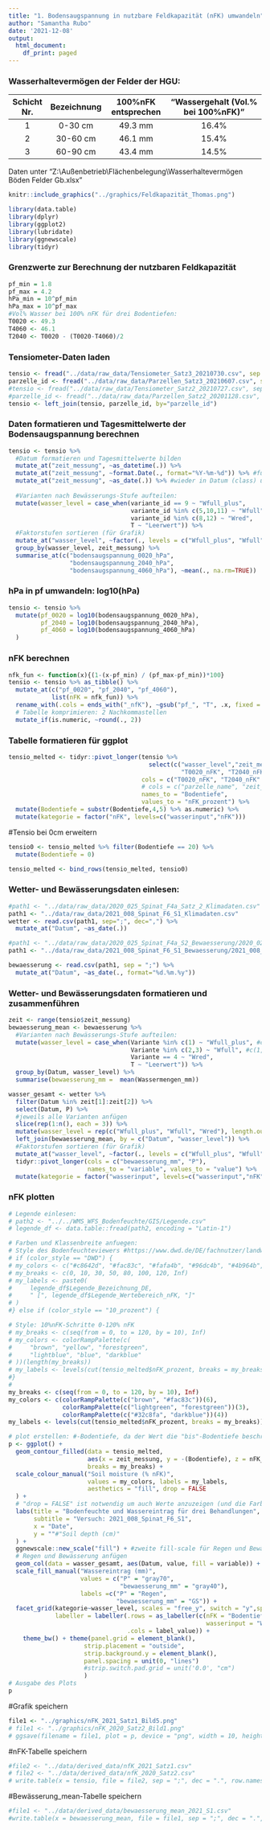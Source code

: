 ```yaml
---
title: "1. Bodensaugspannung in nutzbare Feldkapazität (nFK) umwandeln"
author: "Samantha Rubo"
date: '2021-12-08'
output:
  html_document:
    df_print: paged
---
```



### Wasserhaltevermögen der Felder der HGU:
|Schicht Nr.|Bezeichnung|100%nFK entsprechen|"Wassergehalt (Vol.% bei 100%nFK)"|
|:---------:|:---------:|:-----------------:|:--------------------------------:|
|   1       |	0-30 cm	|       49.3 mm     |	            16.4%              |
|   2       |  30-60 cm |       46.1 mm     |	            15.4%              |
|   3       |  60-90 cm |       43.4 mm     |               14.5%              |

Daten unter "Z:\\Außenbetrieb\\Flächenbelegung\\Wasserhaltevermögen Böden Felder Gb.xlsx"

```r
knitr::include_graphics("../graphics/Feldkapazität_Thomas.png")
```



```r
library(data.table)
library(dplyr)
library(ggplot2)
library(lubridate)
library(ggnewscale)
library(tidyr)
```

### Grenzwerte zur Berechnung der nutzbaren Feldkapazität
```r
pf_min = 1.8
pf_max = 4.2
hPa_min = 10^pf_min
hPa_max = 10^pf_max
#Vol% Wasser bei 100% nFK für drei Bodentiefen:
T0020 <- 49.3
T4060 <- 46.1
T2040 <- T0020 - (T0020-T4060)/2
```

### Tensiometer-Daten laden
```r
tensio <- fread("../data/raw_data/Tensiometer_Satz3_20210730.csv", sep = ";")
parzelle_id <- fread("../data/raw_data/Parzellen_Satz3_20210607.csv", sep=";")
#tensio <- fread("../data/raw_data/Tensiometer_Satz2_20210727.csv", sep = ";")
#parzelle_id <- fread("../data/raw_data/Parzellen_Satz2_20201128.csv", sep=";")
tensio <- left_join(tensio, parzelle_id, by="parzelle_id")
```

### Daten formatieren und Tagesmittelwerte der Bodensaugspannung berechnen
```r
tensio <- tensio %>% 
  #Datum formatieren und Tagesmittelwerte bilden
  mutate_at("zeit_messung", ~as_datetime(.)) %>%
  mutate_at("zeit_messung", ~format.Date(., format="%Y-%m-%d")) %>% #für Tageweise Mittelwert
  mutate_at("zeit_messung", ~as_date(.)) %>% #wieder in Datum (class) umformen
  
  #Varianten nach Bewässerungs-Stufe aufteilen:
  mutate(wasser_level = case_when(variante_id == 9 ~ "Wfull_plus",
                                  variante_id %in% c(5,10,11) ~ "Wfull",
                                  variante_id %in% c(8,12) ~ "Wred",
                                  T ~ "Leerwert")) %>%
  #Faktorstufen sortieren (für Grafik)
  mutate_at("wasser_level", ~factor(., levels = c("Wfull_plus", "Wfull", "Wred"))) %>%
  group_by(wasser_level, zeit_messung) %>%
  summarise_at(c("bodensaugspannung_0020_hPa",
                 "bodensaugspannung_2040_hPa",
                 "bodensaugspannung_4060_hPa"), ~mean(., na.rm=TRUE))

```

### hPa in pf umwandeln: log10(hPa)
```r
tensio <- tensio %>%
  mutate(pf_0020 = log10(bodensaugspannung_0020_hPa),
         pf_2040 = log10(bodensaugspannung_2040_hPa),
         pf_4060 = log10(bodensaugspannung_4060_hPa)
  )
```

### nFK berechnen
```r
nfk_fun <- function(x){(1-(x-pf_min) / (pf_max-pf_min))*100}
tensio <- tensio %>% as_tibble() %>%
  mutate_at(c("pf_0020", "pf_2040", "pf_4060"), 
            list(nFK = nfk_fun)) %>%
  rename_with(.cols = ends_with("_nfK"), ~gsub("pf_", "T", .x, fixed = TRUE)) %>%
  # Tabelle komprimieren: 2 Nachkommastellen
  mutate_if(is.numeric, ~round(., 2))
```


### Tabelle formatieren für ggplot
```r
tensio_melted <- tidyr::pivot_longer(tensio %>% 
                                       select(c("wasser_level","zeit_messung", 
                                                "T0020_nFK", "T2040_nFK" ,"T4060_nFK")), 
                                     cols = c("T0020_nFK", "T2040_nFK" ,"T4060_nFK"),
                                     # cols = c("parzelle_name", "zeit_messung" ), 
                                     names_to = "Bodentiefe", 
                                     values_to = "nFK_prozent") %>%
  mutate(Bodentiefe = substr(Bodentiefe,4,5) %>% as.numeric) %>%
  mutate(kategorie = factor("nFK", levels=c("wasserinput","nFK")))
```

#Tensio bei 0cm erweitern
```r
tensio0 <- tensio_melted %>% filter(Bodentiefe == 20) %>%
  mutate(Bodentiefe = 0)

tensio_melted <- bind_rows(tensio_melted, tensio0)
```

### Wetter- und Bewässerungsdaten einlesen:
```r
#path1 <- "../data/raw_data/2020_025_Spinat_F4a_Satz_2_Klimadaten.csv"
path1 <- "../data/raw_data/2021_008_Spinat_F6_S1_Klimadaten.csv"
wetter <- read.csv(path1, sep=";", dec=",") %>%
  mutate_at("Datum", ~as_date(.))

#path1 <- "../data/raw_data/2020_025_Spinat_F4a_S2_Bewaesserung/2020_025_Spinat_F4a_Satz_2_Wassermengen_Parzellen.csv"
path1 <- "../data/raw_data/2021_008_Spinat_F6_S1_Bewaesserung/2021_008_F6_Spinat_Wassermengen.csv"

bewaesserung <- read.csv(path1, sep = ";") %>%
  mutate_at("Datum", ~as_date(., format="%d.%m.%y"))
```

### Wetter- und Bewässerungsdaten formatieren und zusammenführen
```r
zeit <- range(tensio$zeit_messung)
bewaesserung_mean <- bewaesserung %>% 
  #Varianten nach Bewässerungs-Stufe aufteilen:
  mutate(wasser_level = case_when(Variante %in% c(1) ~ "Wfull_plus", #c(999)
                                  Variante %in% c(2,3) ~ "Wfull", #c(1,2,3)
                                  Variante == 4 ~ "Wred",
                                  T ~ "Leerwert")) %>%
  group_by(Datum, wasser_level) %>%
  summarise(bewaesserung_mm =  mean(Wassermengen_mm))

wasser_gesamt <- wetter %>% 
  filter(Datum %in% zeit[1]:zeit[2]) %>%
  select(Datum, P) %>% 
  #jeweils alle Varianten anfügen
  slice(rep(1:n(), each = 3)) %>%
  mutate(wasser_level = rep(c("Wfull_plus", "Wfull", "Wred"), length.out = n())) %>%
  left_join(bewaesserung_mean, by = c("Datum", "wasser_level")) %>%
  #Faktorstufen sortieren (für Grafik)
  mutate_at("wasser_level", ~factor(., levels = c("Wfull_plus", "Wfull", "Wred"))) %>%
  tidyr::pivot_longer(cols = c("bewaesserung_mm", "P"), 
                      names_to = "variable", values_to = "value") %>%
  mutate(kategorie = factor("wasserinput", levels=c("wasserinput","nFK")))
```



### nFK plotten
```r
# Legende einlesen:
# path2 <- "../../WMS_WFS_Bodenfeuchte/GIS/Legende.csv"
# legende_df <- data.table::fread(path2, encoding = "Latin-1") 

# Farben und Klassenbreite anfuegen:
# Style des Bodenfeuchteviewers #https://www.dwd.de/DE/fachnutzer/landwirtschaft/5_bofeuview/_node.html
# if (color_style == "DWD") {
# my_colors <- c("#c8642d", "#fac83c", "#fafa4b", "#96dc4b", "#4b964b", "#32c8fa", "#0000fa", "#ffffff")
# my_breaks <- c(0, 10, 30, 50, 80, 100, 120, Inf)
# my_labels <- paste0(
#     legende_df$Legende_Bezeichnung_DE,
#     " [", legende_df$Legende_Wertebereich_nFK, "]"
# )
#} else if (color_style == "10_prozent") {

# Style: 10%nFK-Schritte 0-120% nFK
# my_breaks <- c(seq(from = 0, to = 120, by = 10), Inf)
# my_colors <- colorRampPalette(c(
#     "brown", "yellow", "forestgreen",
#     "lightblue", "blue", "darkblue"
# ))(length(my_breaks))
# my_labels <- levels(cut(tensio_melted$nFK_prozent, breaks = my_breaks))
#} 
#
my_breaks <- c(seq(from = 0, to = 120, by = 10), Inf)
my_colors <- c(colorRampPalette(c("brown", "#fac83c"))(6),
               colorRampPalette(c("lightgreen", "forestgreen"))(3),
               colorRampPalette(c("#32c8fa", "darkblue"))(4))
my_labels <- levels(cut(tensio_melted$nFK_prozent, breaks = my_breaks))


```


```r
# plot erstellen: #-Bodentiefe, da der Wert die "bis"-Bodentiefe beschreibt
p <- ggplot() +
  geom_contour_filled(data = tensio_melted,
                      aes(x = zeit_messung, y = -(Bodentiefe), z = nFK_prozent),
                      breaks = my_breaks) +
  scale_colour_manual("Soil moisture (% nFK)",
                      values = my_colors, labels = my_labels,
                      aesthetics = "fill", drop = FALSE
  ) +
  # "drop = FALSE" ist notwendig um auch Werte anzuzeigen (und die Farben zu scalen), die nicht ueber den Wertebereich in der CSV hinausgehen (z.B. <10 oder >120 % nFK)
  labs(title = "Bodenfeuchte und Wassereintrag für drei Behandlungen", 
       subtitle = "Versuch: 2021_008_Spinat_F6_S1", 
       x = "Date",
       y = ""#"Soil depth (cm)"
  ) +
  ggnewscale::new_scale("fill") + #zweite fill-scale für Regen und Bewässerung
  # Regen und Bewässerung anfügen
  geom_col(data = wasser_gesamt, aes(Datum, value, fill = variable)) +
  scale_fill_manual("Wassereintrag (mm)", 
                    values = c("P" = "gray70",
                               "bewaesserung_mm" = "gray40"), 
                    labels =c("P" = "Regen",
                              "bewaesserung_mm" = "GS")) + 
  facet_grid(kategorie~wasser_level, scales = "free_y", switch = "y",space = "free_y",
             labeller = labeller(.rows = as_labeller(c(nFK = "Bodentiefe (cm)", 
                                                       wasserinput = "Wassereintrag (mm)")), 
                                 .cols = label_value)) +
    theme_bw() + theme(panel.grid = element_blank(), 
                     strip.placement = "outside",
                     strip.background.y = element_blank(), 
                     panel.spacing = unit(0, "lines")
                     #strip.switch.pad.grid = unit('0.0', "cm")
                     ) 
# Ausgabe des Plots
p
```

#Grafik speichern
```r
file1 <- "../graphics/nFK_2021_Satz1_Bild5.png"
# file1 <- "../graphics/nFK_2020_Satz2_Bild1.png"
# ggsave(filename = file1, plot = p, device = "png", width = 10, height = 6, dpi = 300)
```

#nFK-Tabelle speichern
```r
#file2 <- "../data/derived_data/nfK_2021_Satz1.csv"
# file2 <- "../data/derived_data/nfK_2020_Satz2.csv"
# write.table(x = tensio, file = file2, sep = ";", dec = ".", row.names = FALSE)
```

#Bewässerung_mean-Tabelle speichern
```r
#file1 <- "../data/derived_data/bewaesserung_mean_2021_S1.csv"
#write.table(x = bewaesserung_mean, file = file1, sep = ";", dec = ".", row.names = FALSE)
```

